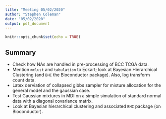 ```yaml
---
title: "Meeting 05/02/2020"
author: "Stephen Coleman"
date: "05/02/2020"
output: pdf_document
---
```


```r
knitr::opts_chunk$set(echo = TRUE)
```

## Summary

* Check how NAs are handled in pre-processing of BCC TCGA data.
* Mention ``mclust`` and ``tabulation`` to Eckart; look at Bayesian Hierarchical Clustering (and ``BHC`` the Bioconductor package). Also, log transform count data.
* Latex derviation of collapsed gibbs sampler for mixture allocation for the general model and the gaussian case.
* Test Gaussian mixtures in MDI on a simple simulation of standard normal data with a diagonal covariance matrix.
* Look at Bayesian hierarchical clustering and associated ``BHC`` package (on Bioconductor).